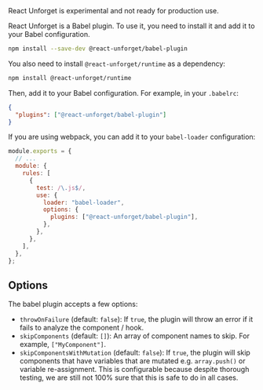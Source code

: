 
<Callout type="warning" emoji="⚠️">
  React Unforget is experimental and not ready for production use.
</Callout>

React Unforget is a Babel plugin. To use it, you need to install it and add it to your Babel configuration.

```sh npm2yarn
npm install --save-dev @react-unforget/babel-plugin
```

You also need to install `@react-unforget/runtime` as a dependency:

```sh npm2yarn
npm install @react-unforget/runtime
```

Then, add it to your Babel configuration. For example, in your `.babelrc`:

```json
{
  "plugins": ["@react-unforget/babel-plugin"]
}
```

If you are using webpack, you can add it to your `babel-loader` configuration:

```js
module.exports = {
  // ...
  module: {
    rules: [
      {
        test: /\.js$/,
        use: {
          loader: "babel-loader",
          options: {
            plugins: ["@react-unforget/babel-plugin"],
          },
        },
      },
    ],
  },
};
```

## Options

The babel plugin accepts a few options:

- `throwOnFailure` (default: `false`): If `true`, the plugin will throw an error if it fails to analyze the component / hook.
- `skipComponents` (default: `[]`): An array of component names to skip. For example, `["MyComponent"]`.
- `skipComponentsWithMutation` (default: `false`): If `true`, the plugin will skip components that have variables that are mutated e.g. `array.push()` or variable re-assignment. This is configurable because despite thorough testing, we are still not 100% sure that this is safe to do in all cases.

